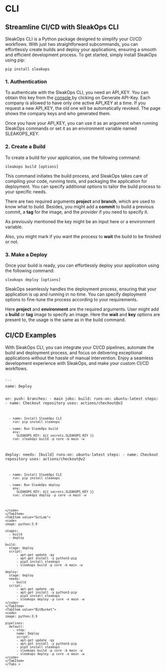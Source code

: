 
# CLI


## Streamline CI/CD with SleakOps CLI
SleakOps CLI is a Python package designed to simplify your CI/CD workflows. 
With just two straightforward subcommands, you can effortlessly create builds and deploy your applications, ensuring a smooth and efficient development process. 
To get started, simply install SleakOps using pip:
```
pip install sleakops
```

### 1. Authentication

To authenticate with the SleakOps CLI, you need an API_KEY. You can obtain this key from the [console <FiExternalLink/>](https://console.sleakops.com/settings/apikey) by clicking on Generate API-Key. 
Each company is allowed to have only one active API_KEY at a time. If you request a new API_KEY, the old one will be automatically revoked. The page shows the company keys and who generated them.

Once you have your API_KEY, you can use it as an argument when running SleakOps commands or set it as an environment variable named SLEAKOPS_KEY. 


### 2. Create a Build

To create a build for your application, use the following command:

```
sleakops build [options]
```

This command initiates the build process, and SleakOps takes care of compiling your code, running tests, and packaging the application for deployment. You can specify additional options to tailor the build process to your specific needs.

There are two required arguments **project** and **branch**, which are used to know what to build. 
Besides, you might add a **commit** to build a previous commit, a **tag** for the image, and the *provider* if you need to specify it.

As previously mentioned the key might be an input here or a environment variable.

Also, you might mark if you want the process to **wait** the build to be finished or not.


### 3. Make a Deploy
Once your build is ready, you can effortlessly deploy your application using the following command:
```
sleakops deploy [options]
```
SleakOps seamlessly handles the deployment process, ensuring that your application is up and running in no time. You can specify deployment options to fine-tune the process according to your requirements.

Here **project** and **environment** are the required arguments. User might add a **build** or **tag** image to specify an image. Here the **wait** and **key** options are present to, the usage is the same as in the build command.

## CI/CD Examples
With SleakOps CLI, you can integrate your CI/CD pipelines, automate the build and deployment process, and focus on delivering exceptional applications without the hassle of manual intervention. 
Enjoy a seamless development experience with SleakOps, and make your custom CI/CD workflows.


<Tabs>
<TabItem value="GitHub" > 
<code>
```
name: Deploy

on:
  push:
      branches:
      - main
jobs:
  build:
      runs-on: ubuntu-latest
      steps:
      - name: Checkout repository
        uses: actions/checkout@v2

      - name: Install SleakOps CLI
        run: pip install sleakops

      - name: Run SleakOps build
        env:
          SLEAKOPS_KEY: ${{ secrets.SLEAKOPS_KEY }}
        run: sleakops build -p core -b main -w
  deploy:
      needs: [build]
      runs-on: ubuntu-latest
      steps:
      - name: Checkout repository
        uses: actions/checkout@v2

      - name: Install SleakOps CLI
        run: pip install sleakops

      - name: Run SleakOps deploy
        env:
          SLEAKOPS_KEY: ${{ secrets.SLEAKOPS_KEY }}
        run: sleakops deploy -p core -e main -w
```
</code>
</TabItem>
<TabItem value="GitLab"> 
<code>
image: python:3.9

stages:
  - build
  - deploy

build:
  stage: deploy
  script:
      - apt-get update -qy
      - apt-get install -y python3-pip
      - pip3 install sleakops
      - sleakops build -p core -b main -w

deploy:
  stage: deploy
  needs:
    - build
  script:
      - apt-get update -qy
      - apt-get install -y python3-pip
      - pip3 install sleakops
      - sleakops deploy -p core -e main -w
</code>
</TabItem>
<TabItem value="BitBucket">
<code>
image: python:3.9

pipelines:
  default:
    - step:
      name: Deploy
      script:
      - apt-get update -qy
      - apt-get install -y python3-pip
      - pip3 install sleakops
      - sleakops build -p core -b main -w
      - sleakops deploy -p core -e main -w
</code>
</TabItem>
</Tabs >